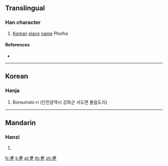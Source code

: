 {{character info/new}}
==Translingual==

===Han character===
{{Han char|rn=5|rad=乙|as=07|sn=8|four=53717|canj=IBN|ids=⿱甫乙}}

# [[Korean]] [[place]] [[name]] Pholha

====References====
* {{Han ref|kx=0084.201|dj=0171.260|hdz=10054.021|uh=4E76|ud=20086}}

----

==Korean==

===Hanja===
{{ko-hanja|hangeul=[[볼]], [[폴]]|rv=bol, pol|mr=pol, p'ol|y=pol, phol|eumhun=[[음역자]], [[땅]] [[이름]]|ehrv=eumyeokja, ttang ireum|ehmr=ûmyôkcha, ttang irûm|ehy=umyekca, ttang ilum}}

# Boreumdo-ri (인천광역시 강화군 서도면 볼음도리)

----

==Mandarin==

===Hanzi===
{{cmn-hanzi|pin=[[fǔ]] ([[fu3]])|wg=fu<sup>3</sup>}}

# {{defn|lang=cmn|sort=乙07}}

[[fr:乶]]
[[li:乶]]
[[pl:乶]]
[[th:乶]]
[[zh:乶]]